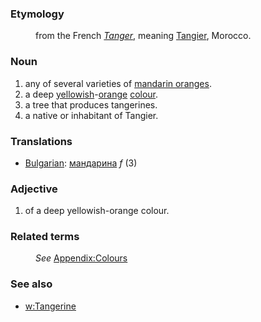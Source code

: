 ===Etymology===
:from the French ''[[Tanger]]'', meaning [[Tangier]], Morocco.
===Noun===
#any of several varieties of [[mandarin orange]]s.
#a deep [[yellow]]ish-[[orange]] [[colour]].
#a tree that produces tangerines.
#a native or inhabitant of Tangier.

===Translations===
*[[Bulgarian]]: [[мандарина]] ''f'' (3)

===Adjective===

#of a deep yellowish-orange colour.
===Related terms===
:''See'' [[Wiktionary_Appendix:Colours|Appendix:Colours]]

===See also===
*[[w:Tangerine]]